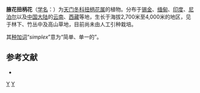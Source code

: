 {{Speciesbox
| genus = Streptopus
| species = simplex
| authority = D. Don, 1825
}}

'''腋花扭柄花'''（[[学名|学名]]：{{lang|la|''Streptopus simplex''}}）为[[天门冬科|天门冬科]][[扭柄花属|扭柄花属]]的植物。分布于[[锡金|锡金]]、[[缅甸|缅甸]]、[[印度|印度]]、[[尼泊尔|尼泊尔]]以及[[中国大陆|中国大陆]]的[[云南|云南]]、[[西藏|西藏]]等地，生长于海拔2,700米至4,000米的地区，见于林下、竹丛中及高山草地，目前尚未由人工引种栽培。

其[[种加词|种加词]]“''simplex ''”意为“简单、单一的”。

== 参考文献 ==
<div class="references-small">
* {{cite web| url =http://www.bioinfo.cn/db05/KmzwSpecies.php?action=view&id=5783| title =腋花扭柄花| work =《中国高等植物数据库全库》| publisher =中国科学院微生物研究所| author =昆明植物研究所| accessdate =2009-02-26| deadurl =yes| archiveurl =https://web.archive.org/web/20160305003532/http://www.bioinfo.cn/db05/KmzwSpecies.php?action=view&id=5783| archivedate =2016-03-05}}
</div>
{{Taxonbar|from=Q15232607}}

[[Category:扭柄花属|Y]]
[[Category:_1825年描述的植物|Y]]


{{植物小作品}}